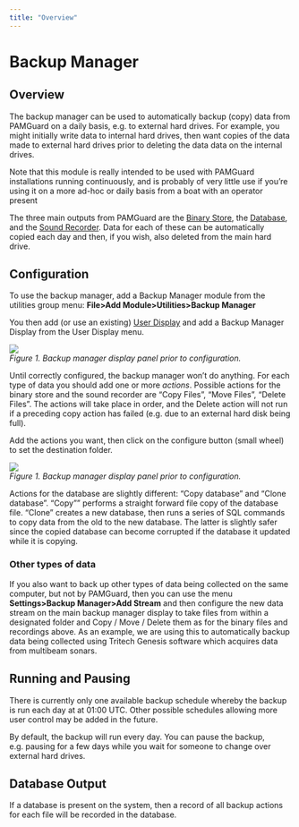 ```yaml
---
title: "Overview"
---
```

Backup Manager
==============

Overview
--------

The backup manager can be used to automatically backup (copy) data from PAMGuard on a daily basis, e.g. to external hard drives. For example, you might initially write data to internal hard drives, then want copies of the data made to external hard drives prior to deleting the data data on the internal drives.

Note that this module is really intended to be used with PAMGuard installations running continuously, and is probably of very little use if you're using it on a more ad-hoc or daily basis from a boat with an operator present

The three main outputs from PAMGuard are the [Binary Store](../../BinaryStore/docs/binarystore_overview.html), the [Database](../../generalDatabaseHelp/docs/database_database.html), and the [Sound Recorder](../../../sound_processing/soundRecorderHelp/docs/RecorderOverview.html). Data for each of these can be automatically copied each day and then, if you wish, also deleted from the main hard drive.

Configuration
-------------

To use the backup manager, add a Backup Manager module from the utilities group menu: **File>Add Module>Utilities>Backup Manager**

You then add (or use an existing) [User Display](../../../displays/userDisplayHelp/docs/userDisplayPanel.html) and add a Backup Manager Display from the User Display menu.

![](./images/backupdisplay1.png)  
_Figure 1. Backup manager display panel prior to configuration._

  

Until correctly configured, the backup manager won't do anything. For each type of data you should add one or more _actions_. Possible actions for the binary store and the sound recorder are "Copy Files", "Move Files", "Delete Files". The actions will take place in order, and the Delete action will not run if a preceding copy action has failed (e.g. due to an external hard disk being full).

Add the actions you want, then click on the configure button (small wheel) to set the destination folder.

![](./images/backupdisplay2.png)  
_Figure 1. Backup manager display panel prior to configuration._

  

Actions for the database are slightly different: "Copy database" and "Clone database". "Copy"" performs a straight forward file copy of the database file. "Clone" creates a new database, then runs a series of SQL commands to copy data from the old to the new database. The latter is slightly safer since the copied database can become corrupted if the database it updated while it is copying.

### Other types of data

If you also want to back up other types of data being collected on the same computer, but not by PAMGuard, then you can use the menu **Settings>Backup Manager>Add Stream** and then configure the new data stream on the main backup manager display to take files from within a designated folder and Copy / Move / Delete them as for the binary files and recordings above. As an example, we are using this to automatically backup data being collected using Tritech Genesis software which acquires data from multibeam sonars.

Running and Pausing
-------------------

There is currently only one available backup schedule whereby the backup is run each day at at 01:00 UTC. Other possible schedules allowing more user control may be added in the future.

By default, the backup will run every day. You can pause the backup, e.g. pausing for a few days while you wait for someone to change over external hard drives.

Database Output
---------------

If a database is present on the system, then a record of all backup actions for each file will be recorded in the database.
